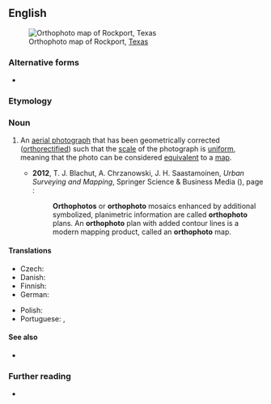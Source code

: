 ==English==
[[File:7.5 minute series orthophotomap (topographic).jpg|thumb|Orthophoto map of Rockport, [[Texas]]]]

===Alternative forms===
* {{alter|en|orthophotograph}}

===Etymology===
{{prefix|en|ortho|photo}}

===Noun===
{{en-noun}}

# An [[aerial photograph]] that has been geometrically corrected ([[orthorectified]]) such that the [[scale]] of the photograph is [[uniform]], meaning that the photo can be considered [[equivalent]] to a [[map]].
#: {{syn|en|orthoimage}}
#* '''2012''', T. J. Blachut, A. Chrzanowski, J. H. Saastamoinen, ''Urban Surveying and Mapping'', Springer Science & Business Media ({{ISBN|9781461261452}}), page {{gbooks|0I61BwAAQBAJ|293}}:
#*: '''Orthophotos''' or '''orthophoto''' mosaics enhanced by additional symbolized, planimetric information are called '''orthophoto''' plans. An '''orthophoto''' plan with added contour lines is a modern mapping product, called an '''orthophoto''' map.

====Translations====
{{trans-top|geometrically corrected aerial photograph}}
* Czech: {{t|cs|ortofotosnímek|f}}
* Danish: {{t|da|ortofoto|n}}
* Finnish: {{t|fi|ortokuva}}
* German: {{t+|de|Orthofoto|n}}
{{trans-mid}}
* Polish: {{t|pl|ortofotografia|f}}
* Portuguese: {{t|pt|ortofoto|f}}, {{t|pt|ortofotografia|f}}
{{trans-bottom}}

====See also====
* {{l|en|orthophotography}}

===Further reading===
* {{pedia}}

{{C|en|Cartography}}